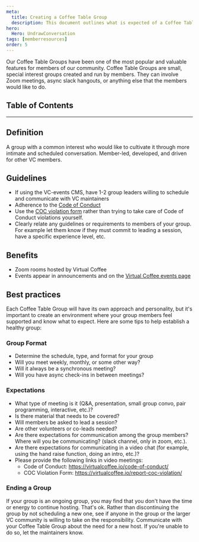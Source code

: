 ```yaml
---
meta:
  title: Creating a Coffee Table Group
  description: This document outlines what is expected of a Coffee Table Group, and how a member can start a new one.
hero:
  Hero: UndrawConversation
tags: [memberresources]
order: 5
---
```



<TextContainer showBackToTopLink={false}>

<LeadText>

Our Coffee Table Groups have been one of the most popular and valuable features for members of our community. Coffee Table Groups are small, special interest groups created and run by members. They can involve Zoom meetings, async slack hangouts, or anything else that the members would like to do.

</LeadText>

</TextContainer>

## Table of Contents

<TextContainer>

---

## Definition

A group with a common interest who would like to cultivate it through more intimate and scheduled conversation. Member-led, developed, and driven for other VC members.

## Guidelines

- If using the VC-events CMS, have 1-2 group leaders willing to schedule and communicate with VC maintainers
- Adherence to the [Code of Conduct](https://virtualcoffee.io/code-of-conduct)
- Use the [COC violation form](https://virtualcoffee.io/report-coc-violation/) rather than trying to take care of Code of Conduct violations yourself.
- Clearly relate any guidelines or requirements to members of your group. For example let them know if they must commit to leading a session, have a specific experience level, etc.

## Benefits

- Zoom rooms hosted by Virtual Coffee
- Events appear in announcements and on the [Virtual Coffee events page](https://virtualcoffee.io/events)

## Best practices

Each Coffee Table Group will have its own approach and personality, but it's important to create an environment where your group members feel supported and know what to expect. Here are some tips to help establish a healthy group:

### Group Format

- Determine the schedule, type, and format for your group
- Will you meet weekly, monthly, or some other way?
- Will it always be a synchronous meeting?
- Will you have async check-ins in between meetings?

### Expectations

- What type of meeting is it (Q&amp;A, presentation, small group convo, pair programming, interactive, etc.)?
- Is there material that needs to be covered?
- Will members be asked to lead a session?
- Are other volunteers or co-leads needed?
- Are there expectations for communication among the group members? Where will you be communicating? (slack channel, only in zoom, etc.).
- Are there expectations for communicating in a video chat (for example, using the hand raise function, doing an intro, etc.)?
- Please provide the following links in video meetings:
  - Code of Conduct: https://virtualcoffee.io/code-of-conduct/
  - COC Violation Form: https://virtualcoffee.io/report-coc-violation/

### Ending a Group

If your group is an ongoing group, you may find that you don't have the time or energy to continue hosting. That's ok. Rather than discontinuing the group by not scheduling a new one, see if anyone in the group or the larger VC community is willing to take on the responsibility. Communicate with your Coffee Table Group about the need for a new host. If you're unable to do so, let the maintainers know.

</TextContainer>
